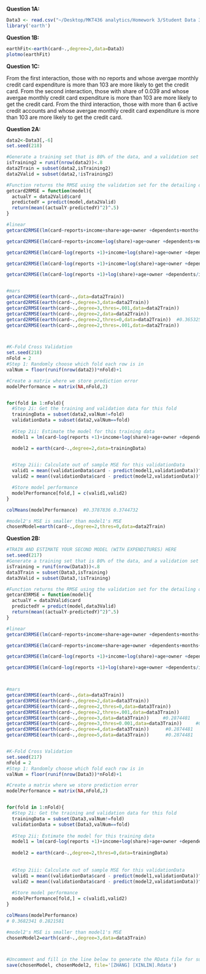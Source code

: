 
**Question 1A:**
```r
Data3 <- read.csv("~/Desktop/MKT436 analytics/Homework 3/Student Data 3.csv", stringsAsFactors=FALSE)
library('earth')
```


**Question 1B:**
```r
earthFit<-earth(card~.,degree=2,data=Data3)
plotmo(earthFit)
```

**Question 1C:**

From the first interaction, those with no reports and whose avergae monthly credit card expenditure is more than 103 are more likely to get the credit card.
From the second interaction, those with share of 0.039 and whose avergae monthly credit card expenditure is more than 103 are more likely to get the credit card.
From the third interaction, those with more than 6 active credit accounts and whose avergae monthly credit card expenditure is more than 103 are more likely to get the credit card.


**Question 2A:**
```r
data2<-Data3[,-6]
set.seed(218)

#Generate a training set that is 80% of the data, and a validation set that is 20% 
isTraining2 = runif(nrow(data2))<.8  
data2Train = subset(data2,isTraining2)
data2Valid = subset(data2,!isTraining2)

#Function returns the RMSE using the validation set for the detailing data
getcard2RMSE = function(model){
  actualY = data2Valid$card
  predictedY = predict(model,data2Valid)
  return(mean((actualY-predictedY)^2)^.5)
}

#linear
getcard2RMSE(lm(card~reports+income+share+age+owner +dependents+months+selfemp+active+majorcards,data=data2Train))

getcard2RMSE(lm(card~reports+income+log(share)+age+owner +dependents+months+selfemp+active+majorcards,data=data2Train))

getcard2RMSE(lm(card~log(reports +1)+income+log(share)+age+owner +dependents+months+selfemp,data=data2Train))

getcard2RMSE(lm(card~log(reports +1)+income+log(share)+age+owner +dependents+months+selfemp+active+majorcards,data=data2Train))

getcard2RMSE(lm(card~log(reports +1)+log(share)+age+owner +dependents/income+months+selfemp+active+majorcards,data=data2Train))


#mars
getcard2RMSE(earth(card~.,data=data2Train))
getcard2RMSE(earth(card~.,degree=3,data=data2Train))
getcard2RMSE(earth(card~.,degree=3,thres=.001,data=data2Train))
getcard2RMSE(earth(card~.,degree=2,data=data2Train))
getcard2RMSE(earth(card~.,degree=2,thres=0,data=data2Train))  #0.3653257
getcard2RMSE(earth(card~.,degree=2,thres=.001,data=data2Train))



#K-Fold Cross Validation 
set.seed(218) 
nFold = 2
#Step 1: Randomly choose which fold each row is in 
valNum = floor(runif(nrow(data2))*nFold)+1

#Create a matrix where we store prediction error 
modelPerformance = matrix(NA,nFold,2)


for(fold in 1:nFold){
  #Step 2i: Get the training and validation data for this fold
  trainingData = subset(data2,valNum!=fold)
  validationData = subset(data2,valNum==fold)
  
  #Step 2ii: Estimate the model for this training data
  model1 = lm(card~log(reports +1)+income+log(share)+age+owner +dependents+months+selfemp+active+majorcards,data=trainingData)

  model2 = earth(card~.,degree=2,data=trainingData)

  
  #Step 2iii: Calculate out of sample MSE for this validationData
  valid1 = mean((validationData$card - predict(model1,validationData))^2)^.5
  valid2 = mean((validationData$card - predict(model2,validationData))^2)^.5

  #Store model performance
  modelPerformance[fold,] = c(valid1,valid2)
}

colMeans(modelPerformance)  #0.3787836 0.3744732

#model2's MSE is smaller than model1's MSE
chosenModel=earth(card~.,degree=2,thres=0,data=data2Train)


```



**Question 2B:**
```r
#TRAIN AND ESTIMATE YOUR SECOND MODEL (WITH EXPENDITURES) HERE
set.seed(217)
#Generate a training set that is 80% of the data, and a validation set that is 20% 
isTraining = runif(nrow(Data3))<.8  
data3Train = subset(Data3,isTraining)
data3Valid = subset(Data3,!isTraining)

#Function returns the RMSE using the validation set for the detailing data
getcard3RMSE = function(model){
  actualY = data3Valid$card
  predictedY = predict(model,data3Valid)
  return(mean((actualY-predictedY)^2)^.5)
}

#linear
getcard3RMSE(lm(card~reports+income+share+age+owner +dependents+months+selfemp+active+majorcards+expenditure,data=data3Train))

getcard3RMSE(lm(card~reports+income+share+age+owner +dependents+months+selfemp+active*expenditure+majorcards,data=data3Train))

getcard3RMSE(lm(card~log(reports +1)+income+log(share)+age+owner +dependents+months+selfemp+active+majorcards+expenditure,data=data3Train))

getcard3RMSE(lm(card~log(reports +1)+log(share)+age+owner +dependents/income+months+selfemp+active+majorcards+expenditure,data=data3Train))



#mars
getcard3RMSE(earth(card~.,data=data3Train))
getcard3RMSE(earth(card~.,degree=2,data=data3Train))
getcard3RMSE(earth(card~.,degree=2,thres=0,data=data3Train))
getcard3RMSE(earth(card~.,degree=2,thres=.001,data=data3Train))
getcard3RMSE(earth(card~.,degree=3,data=data3Train))     #0.2874481
getcard3RMSE(earth(card~.,degree=3,thres=0.001,data=data3Train))     #0.2874481
getcard3RMSE(earth(card~.,degree=4,data=data3Train))      #0.2874481
getcard3RMSE(earth(card~.,degree=5,data=data3Train))      #0.2874481


#K-Fold Cross Validation 
set.seed(217) 
nFold = 2
#Step 1: Randomly choose which fold each row is in 
valNum = floor(runif(nrow(Data3))*nFold)+1

#Create a matrix where we store prediction error 
modelPerformance = matrix(NA,nFold,2)


for(fold in 1:nFold){
  #Step 2i: Get the training and validation data for this fold
  trainingData = subset(Data3,valNum!=fold)
  validationData = subset(Data3,valNum==fold)
  
  #Step 2ii: Estimate the model for this training data
  model1 = lm(card~log(reports +1)+income+log(share)+age+owner +dependents+months+selfemp+active+majorcards+expenditure,data=trainingData)
  
  model2 = earth(card~.,degree=2,thres=0,data=trainingData)
  
  
  #Step 2iii: Calculate out of sample MSE for this validationData
  valid1 = mean((validationData$card - predict(model1,validationData))^2)^.5
  valid2 = mean((validationData$card - predict(model2,validationData))^2)^.5
  
  #Store model performance
  modelPerformance[fold,] = c(valid1,valid2)
}

colMeans(modelPerformance)
# 0.3682341 0.2821581

#model2's MSE is smaller than model1's MSE
chosenModel2=earth(card~.,degree=3,data=data3Train)




```

```r
#Uncomment and fill in the line below to generate the RData file for submission 
save(chosenModel, chosenModel2, file='[ZHANG] [XINLIN].Rdata')
```
